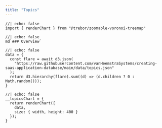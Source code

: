 ```yaml
---
title: "Topics"
---
```


```ojs
//| echo: false
import { renderChart } from "@trebor/zoomable-voronoi-treemap"
```

```ojs
//| echo: false
md`### Overview`
```

```ojs
//| echo: false
data = {
  const flare = await d3.json(
    "https://raw.githubusercontent.com/vanHeemstraSystems/creating-saas-application-database/main/data/topics.json"
  );
  return d3.hierarchy(flare).sum((d) => (d.children ? 0 : Math.random()));
}
```

```ojs
//| echo: false
__topicsChart = {
  return renderChart({
    data,
    size: { width, height: 400 }
  });
}
```
